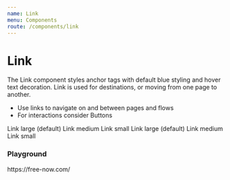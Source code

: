 ```yaml
---
name: Link
menu: Components
route: /components/link
---
```



# Link

The Link component styles anchor tags with default blue styling and hover text decoration. Link is used for destinations, or moving from one page to another.

-   Use links to navigate on and between pages and flows
-   For interactions consider Buttons

<ItemWrapper mt={4}>
    <Link href="#">Link large (default)</Link>
    <Link fontSize={1} href="#">
        Link medium
    </Link>
    <Link fontSize={0} href="#">
        Link small
    </Link>
</ItemWrapper>

<ItemWrapper inverted>
    <Link inverted href="#">
        Link large (default)
    </Link>
    <Link fontSize={1} inverted href="#">
        Link medium
    </Link>
    <Link fontSize={0} inverted href="#">
        Link small
    </Link>
</ItemWrapper>

### Playground

<Playground>
    <Link href="https://free-now.com/" target="_blank">
        https://free-now.com/
    </Link>
</Playground>
